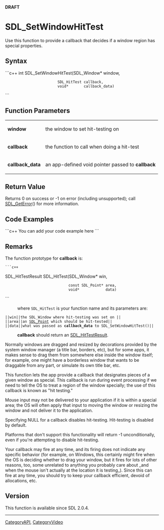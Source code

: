 '''DRAFT'''

<!-- #*^*^*^*^*See http://wiki.libsdl.org/moin.cgi/SGFunctions for details on editing this page*^*^*^*^* -->


= SDL_SetWindowHitTest =
Use this function to provide a callback that decides if a window region has special properties.




== Syntax ==
```c++
int SDL_SetWindowHitTest(SDL_Window* window,
                         SDL_HitTest callback,
                         void*       callback_data)
```


== Function Parameters ==
{|
|'''window'''
|the window to set hit-testing on
|-
|'''callback'''
|the function to call when doing a hit-test
|-
|'''callback_data'''
|an app-defined void pointer passed to '''callback'''
|}


== Return Value ==
Returns 0 on success or -1 on error (including unsupported); call [[SDL_GetError]]() for more information.


== Code Examples ==
```c++
You can add your code example here
```

<!-- #Leave this section as-is unless you have a code example to put in.  In that case, replace You can add your code example here with your code example following the Style Guide instructions.  Leave the rest of the markup alone and delete this comment. -->


== Remarks ==
The function prototype for '''callback''' is:
 ```c++
SDL_HitTestResult SDL_HitTest(SDL_Window*      win,
                              const SDL_Point* area,
                              void*            data)
```
: where <code>SDL_HitTest</code> is your function name and its parameters are:
 ||<code>win</code>||the SDL_Window where hit-testing was set on ||
 ||<code>area</code>||an [[SDL_Point]] which should be hit-tested||
 ||<code>data</code>||what was passed as '''callback_data''' to SDL_SetWindowHitTest()||
: '''callback''' should return an [[SDL_HitTestResult]].

Normally windows are dragged and resized by decorations provided by the system window manager (a title bar, borders, etc), but for some apps, it makes sense to drag them from somewhere else inside the window itself; for example, one might have a borderless window that wants to be draggable from any part, or simulate its own title bar, etc.

This function lets the app provide a callback that designates pieces of a given window as special. This callback is run during event processing if we need to tell the OS to treat a region of the window specially; the use of this callback is known as "hit testing."

Mouse input may not be delivered to your application if it is within a special area; the OS will often apply that input to moving the window or resizing the window and not deliver it to the application.

Specifying NULL for a callback disables hit-testing. Hit-testing is disabled by default.

Platforms that don't support this functionality will return -1 unconditionally, even if you're attempting to disable hit-testing.

Your callback may fire at any time, and its firing does not indicate any specific behavior (for example, on Windows, this certainly might fire when the OS is deciding whether to drag your window, but it fires for lots of other reasons, too, some unrelated to anything you probably care about _and when the mouse isn't actually at the location it is testing_). Since this can fire at any time, you should try to keep your callback efficient, devoid of allocations, etc.

== Version ==
This function is available since SDL 2.0.4.

----
[[CategoryAPI]], [[CategoryVideo]]
<!-- #See the Style Guide for instructions on editing the footer. -->
